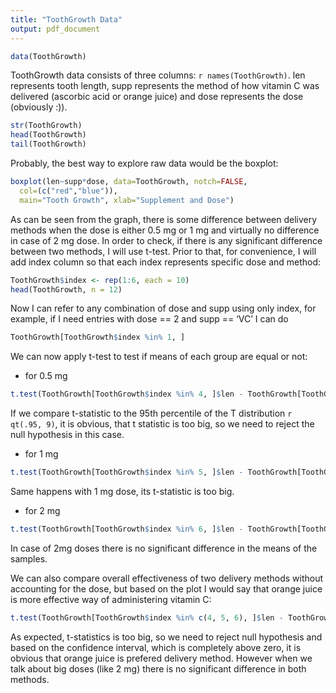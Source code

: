 ```yaml
---
title: "ToothGrowth Data"
output: pdf_document
---
```


```r
data(ToothGrowth)
```

ToothGrowth data consists of three columns: `r names(ToothGrowth)`. len represents tooth length, supp represents the method of how vitamin C was delivered (ascorbic acid or orange juice) and dose represents the dose (obviously :)).
```r
str(ToothGrowth)
head(ToothGrowth)
tail(ToothGrowth)
```

Probably, the best way to explore raw data would be the boxplot:
```r
boxplot(len~supp*dose, data=ToothGrowth, notch=FALSE, 
  col=(c("red","blue")),
  main="Tooth Growth", xlab="Supplement and Dose")
```

As can be seen from the graph, there is some difference between delivery methods when the dose is either 0.5 mg or 1 mg and virtually no difference in case of 2 mg dose. In order to check, if there is any significant difference between two methods, I will use t-test. Prior to that, for convenience, I will add index column so that each index represents specific dose and method:
```r
ToothGrowth$index <- rep(1:6, each = 10)
head(ToothGrowth, n = 12)
```
Now I can refer to any combination of dose and supp using only index, for example, if I need entries with dose == 2 and supp == 'VC' I can do
```r
ToothGrowth[ToothGrowth$index %in% 1, ]
```

We can now apply t-test to test if means of each group are equal or not:

* for 0.5 mg
```r
t.test(ToothGrowth[ToothGrowth$index %in% 4, ]$len - ToothGrowth[ToothGrowth$index %in% 1, ]$len)
```
If we compare t-statistic to the 95th percentile of the T distribution `r qt(.95, 9)`, it is obvious, that t statistic is too big, so we need to reject the null hypothesis in this case.

* for 1 mg
```r
t.test(ToothGrowth[ToothGrowth$index %in% 5, ]$len - ToothGrowth[ToothGrowth$index %in% 2, ]$len)
```

Same happens with 1 mg dose, its t-statistic is too big.

* for 2 mg
```r
t.test(ToothGrowth[ToothGrowth$index %in% 6, ]$len - ToothGrowth[ToothGrowth$index %in% 3, ]$len)
```
In case of 2mg doses there is no significant difference in the means of the samples.

We can also compare overall effectiveness of two delivery methods without accounting for the dose, but based on the plot I would say that orange juice is more effective way of administering vitamin C:
```r
t.test(ToothGrowth[ToothGrowth$index %in% c(4, 5, 6), ]$len - ToothGrowth[ToothGrowth$index %in% c(1, 2, 3), ]$len)
```
As expected, t-statistics is too big, so we need to reject null hypothesis and based on the confidence interval, which is completely above zero, it is obvious that orange juice is prefered delivery method. However when we talk about big doses (like 2 mg) there is no significant difference in both methods.